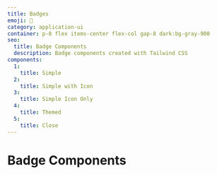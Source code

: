 ```yaml
---
title: Badges
emoji: 🥁
category: application-ui
container: p-8 flex items-center flex-col gap-8 dark:bg-gray-900
seo:
  title: Badge Components
  description: Badge components created with Tailwind CSS
components:
  1:
    title: Simple
  2:
    title: Simple with Icon
  3:
    title: Simple Icon Only
  4:
    title: Themed
  5:
    title: Close
---
```


# Badge Components

<List
  componentsData={componentsArray}
  componentContainer={componentContainer}
/>
